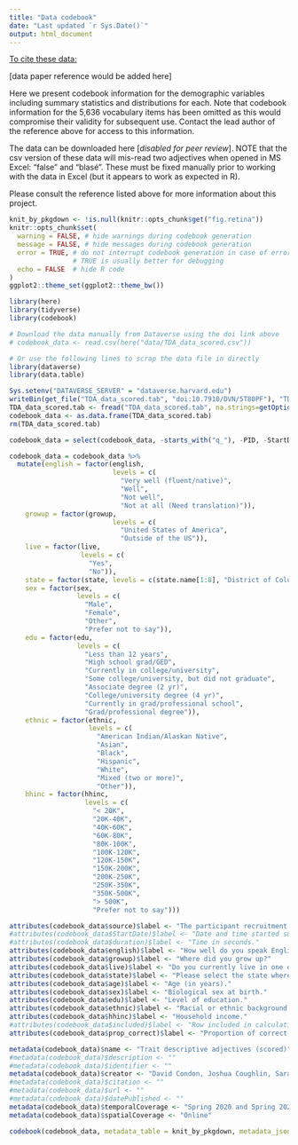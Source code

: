 ```yaml
---
title: "Data codebook"
date: "Last updated `r Sys.Date()`"
output: html_document
---
```


<u>To cite these data:</u>

[data paper reference would be added here]

Here we present codebook information for the demographic variables including summary statistics and distributions for each. Note that codebook information for the 5,636 vocabulary items has been omitted as this would compromise their validity for subsequent use. Contact the lead author of the reference above for access to this information.

The data can be downloaded here [*disabled for peer review*]. NOTE that the csv version of these data will mis-read two adjectives when opened in MS Excel: "false" and "blasé". These must be fixed manually prior to working with the data in Excel (but it appears to work as expected in R).

Please consult the reference listed above for more information about this project.

```r
knit_by_pkgdown <- !is.null(knitr::opts_chunk$get("fig.retina"))
knitr::opts_chunk$set(
  warning = FALSE, # hide warnings during codebook generation
  message = FALSE, # hide messages during codebook generation
  error = TRUE, # do not interrupt codebook generation in case of errors,
                # TRUE is usually better for debugging
  echo = FALSE  # hide R code
)
ggplot2::theme_set(ggplot2::theme_bw())

```

```r
library(here)
library(tidyverse)
library(codebook)
```


```r
# Download the data manually from Dataverse using the doi link above
# codebook_data <- read.csv(here("data/TDA_data_scored.csv"))

# Or use the following lines to scrap the data file in directly
library(dataverse)
library(data.table)

Sys.setenv("DATAVERSE_SERVER" = "dataverse.harvard.edu")
writeBin(get_file("TDA_data_scored.tab", "doi:10.7910/DVN/5T80PF"), "TDA_data_scored.tab")
TDA_data_scored.tab <- fread("TDA_data_scored.tab", na.strings=getOption("<NA>","NA"))
codebook_data <- as.data.frame(TDA_data_scored.tab)
rm(TDA_data_scored.tab)

```

```r
codebook_data = select(codebook_data, -starts_with("q_"), -PID, -StartDate, -duration, -included)
```


```r
codebook_data = codebook_data %>%
  mutate(english = factor(english, 
                          levels = c(
                            "Very well (fluent/native)",
                            "Well",
                            "Not well",
                            "Not at all (Need translation)")),
    growup = factor(growup, 
                          levels = c(
                            "United States of America",
                            "Outside of the US")),
    live = factor(live,
                  levels = c(
                    "Yes",
                    "No")),
    state = factor(state, levels = c(state.name[1:8], "District of Columbia", state.name[9:50])),
    sex = factor(sex, 
                 levels = c(
                   "Male",
                   "Female",
                   "Other",
                   "Prefer not to say")),
    edu = factor(edu,
                 levels = c(
                   "Less than 12 years", 
                   "High school grad/GED",
                   "Currently in college/university",
                   "Some college/university, but did not graduate",
                   "Associate degree (2 yr)",
                   "College/university degree (4 yr)",
                   "Currently in grad/professional school",
                   "Grad/professional degree")),
    ethnic = factor(ethnic, 
                    levels = c(
                      "American Indian/Alaskan Native",
                      "Asian",
                      "Black",
                      "Hispanic",
                      "White",
                      "Mixed (two or more)",
                      "Other")),
    hhinc = factor(hhinc, 
                   levels = c(
                     "< 20K",
                     "20K-40K",
                     "40K-60K",
                     "60K-80K",
                     "80K-100K",
                     "100K-120K",
                     "120K-150K",
                     "150K-200K",
                     "200K-250K",
                     "250K-350K",
                     "350K-500K",
                     "> 500K",
                     "Prefer not to say")))
```



```r
attributes(codebook_data$source)$label <- "The participant recruitment platform from which the data were sourced."
#attributes(codebook_data$StartDate)$label <- "Date and time started survey."
#attributes(codebook_data$duration)$label <- "Time in seconds."
attributes(codebook_data$english)$label <- "How well do you speak English?"
attributes(codebook_data$growup)$label <- "Where did you grow up?"
attributes(codebook_data$live)$label <- "Do you currently live in one of the 50 states of the USA or the District of Columbia?"
attributes(codebook_data$state)$label <- "Please select the state where you currently live (or spend the most time)."
attributes(codebook_data$age)$label <- "Age (in years)."
attributes(codebook_data$sex)$label <- "Biological sex at birth."
attributes(codebook_data$edu)$label <- "Level of education."
attributes(codebook_data$ethnic)$label <- "Racial or ethnic background."
attributes(codebook_data$hhinc)$label <- "Household income."
#attributes(codebook_data$included)$label <- "Row included in calculation of item and TDA difficulty."
attributes(codebook_data$prop_correct)$label <- "Proportion of correct responses."
```

```r
metadata(codebook_data)$name <- "Trait descriptive adjectives (scored)"
#metadata(codebook_data)$description <- ""
#metadata(codebook_data)$identifier <- ""
metadata(codebook_data)$creator <- "David Condon, Joshua Coughlin, Sara Weston"
#metadata(codebook_data)$citation <- ""
#metadata(codebook_data)$url <- ""
#metadata(codebook_data)$datePublished <- ""
metadata(codebook_data)$temporalCoverage <- "Spring 2020 and Spring 2021" 
metadata(codebook_data)$spatialCoverage <- "Online" 

```

```r
codebook(codebook_data, metadata_table = knit_by_pkgdown, metadata_json = TRUE)
```
